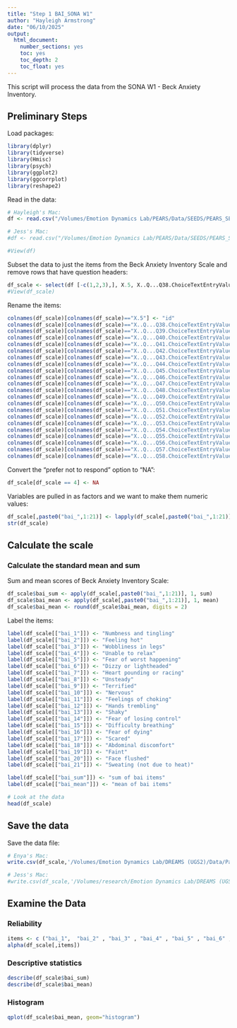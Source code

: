 ```yaml
---
title: "Step 1 BAI_SONA W1"
author: "Hayleigh Armstrong"
date: "06/10/2025"
output:
  html_document:
    number_sections: yes
    toc: yes
    toc_depth: 2
    toc_float: yes
---
```


This script will process the data from the SONA W1 - Beck Anxiety Inventory.

## Preliminary Steps

Load packages:

```r
library(dplyr)
library(tidyverse)
library(Hmisc)
library(psych)
library(ggplot2)
library(ggcorrplot)
library(reshape2)
```

Read in the data:
```r
# Hayleigh's Mac: 
df <- read.csv("/Volumes/Emotion Dynamics Lab/PEARS/Data/SEEDS/PEARS_SEEDS_Demographics___Daily_Surveys_SONA_W1/SEEDS SONA W1 Demographics ExpiWell Data Cleaned.csv", na.strings=c("","NA"))

# Jess's Mac:
#df <- read.csv("/Volumes/Emotion Dynamics Lab/PEARS/Data/SEEDS/PEARS_SEEDS_Demographics___Daily_Surveys_SONA_W1/SEEDS SONA W1 Demographics ExpiWell Data Cleaned.csv", na.strings=c("","NA"))

#View(df)
```

Subset the data to just the items from the Beck Anxiety Inventory Scale and remove rows that have question headers:
```r
df_scale <- select(df [-c(1,2,3),], X.5, X..Q...Q38.ChoiceTextEntryValue..:X..Q...Q58.ChoiceTextEntryValue..)
#View(df_scale)
```

Rename the items:
```r
colnames(df_scale)[colnames(df_scale)=="X.5"] <- "id"
colnames(df_scale)[colnames(df_scale)=="X..Q...Q38.ChoiceTextEntryValue.."] <- "bai_1"
colnames(df_scale)[colnames(df_scale)=="X..Q...Q39.ChoiceTextEntryValue.."] <- "bai_2"
colnames(df_scale)[colnames(df_scale)=="X..Q...Q40.ChoiceTextEntryValue.."] <- "bai_3"
colnames(df_scale)[colnames(df_scale)=="X..Q...Q41.ChoiceTextEntryValue.."] <- "bai_4"
colnames(df_scale)[colnames(df_scale)=="X..Q...Q42.ChoiceTextEntryValue.."] <- "bai_5"
colnames(df_scale)[colnames(df_scale)=="X..Q...Q43.ChoiceTextEntryValue.."] <- "bai_6"
colnames(df_scale)[colnames(df_scale)=="X..Q...Q44.ChoiceTextEntryValue.."] <- "bai_7"
colnames(df_scale)[colnames(df_scale)=="X..Q...Q45.ChoiceTextEntryValue.."] <- "bai_8"
colnames(df_scale)[colnames(df_scale)=="X..Q...Q46.ChoiceTextEntryValue.."] <- "bai_9"
colnames(df_scale)[colnames(df_scale)=="X..Q...Q47.ChoiceTextEntryValue.."] <- "bai_10"
colnames(df_scale)[colnames(df_scale)=="X..Q...Q48.ChoiceTextEntryValue.."] <- "bai_11"
colnames(df_scale)[colnames(df_scale)=="X..Q...Q49.ChoiceTextEntryValue.."] <- "bai_12"
colnames(df_scale)[colnames(df_scale)=="X..Q...Q50.ChoiceTextEntryValue.."] <- "bai_13"
colnames(df_scale)[colnames(df_scale)=="X..Q...Q51.ChoiceTextEntryValue.."] <- "bai_14"
colnames(df_scale)[colnames(df_scale)=="X..Q...Q52.ChoiceTextEntryValue.."] <- "bai_15"
colnames(df_scale)[colnames(df_scale)=="X..Q...Q53.ChoiceTextEntryValue.."] <- "bai_16"
colnames(df_scale)[colnames(df_scale)=="X..Q...Q54.ChoiceTextEntryValue.."] <- "bai_17"
colnames(df_scale)[colnames(df_scale)=="X..Q...Q55.ChoiceTextEntryValue.."] <- "bai_18"
colnames(df_scale)[colnames(df_scale)=="X..Q...Q56.ChoiceTextEntryValue.."] <- "bai_19"
colnames(df_scale)[colnames(df_scale)=="X..Q...Q57.ChoiceTextEntryValue.."] <- "bai_20"
colnames(df_scale)[colnames(df_scale)=="X..Q...Q58.ChoiceTextEntryValue.."] <- "bai_21"
```

Convert the "prefer not to respond" option to "NA":
```r
df_scale[df_scale == 4] <- NA

```

Variables are pulled in as factors and we want to make them numeric values: 
```r
df_scale[,paste0("bai_",1:21)] <- lapply(df_scale[,paste0("bai_",1:21)], as.numeric)
str(df_scale)
```

## Calculate the scale

### Calculate the standard mean and sum

Sum and mean scores of Beck Anxiety Inventory Scale: 
```r

df_scale$bai_sum <- apply(df_scale[,paste0("bai_",1:21)], 1, sum)
df_scale$bai_mean <- apply(df_scale[,paste0("bai_",1:21)], 1, mean)
df_scale$bai_mean <- round(df_scale$bai_mean, digits = 2)

```

Label the items:
```r
label(df_scale[["bai_1"]]) <- "Numbness and tingling"
label(df_scale[["bai_2"]]) <- "Feeling hot"
label(df_scale[["bai_3"]]) <- "Wobbliness in legs"
label(df_scale[["bai_4"]]) <- "Unable to relax"
label(df_scale[["bai_5"]]) <- "Fear of worst happening"
label(df_scale[["bai_6"]]) <- "Dizzy or lightheaded"
label(df_scale[["bai_7"]]) <- "Heart pounding or racing"
label(df_scale[["bai_8"]]) <- "Unsteady"
label(df_scale[["bai_9"]]) <- "Terrified"
label(df_scale[["bai_10"]]) <- "Nervous"
label(df_scale[["bai_11"]]) <- "Feelings of choking"
label(df_scale[["bai_12"]]) <- "Hands trembling"
label(df_scale[["bai_13"]]) <- "Shaky"
label(df_scale[["bai_14"]]) <- "Fear of losing control"
label(df_scale[["bai_15"]]) <- "Difficulty breathing"
label(df_scale[["bai_16"]]) <- "Fear of dying"
label(df_scale[["bai_17"]]) <- "Scared"
label(df_scale[["bai_18"]]) <- "Abdominal discomfort"
label(df_scale[["bai_19"]]) <- "Faint"
label(df_scale[["bai_20"]]) <- "Face flushed"
label(df_scale[["bai_21"]]) <- "Sweating (not due to heat)"

label(df_scale[["bai_sum"]]) <- "sum of bai items"
label(df_scale[["bai_mean"]]) <- "mean of bai items"

# Look at the data
head(df_scale)
```

## Save the data 

Save the data file:
```r
# Enya's Mac:
write.csv(df_scale,'/Volumes/Emotion Dynamics Lab/DREAMS (UGS2)/Data/Part 1/Term 1 Data/Beck Anxiety Inventory-Part_1.csv')

# Jess's Mac:
#write.csv(df_scale,'/Volumes/research/Emotion Dynamics Lab/DREAMS (UGS2)/Data/Part 1/Term 1 Data/Beck Anxiety Inventory-Part_1.csv')
```

## Examine the Data

### Reliability
```r
items <- c ("bai_1",  "bai_2" , "bai_3" , "bai_4" , "bai_5" , "bai_6" , "bai_7" , "bai_8" , "bai_9",  "bai_10" , "bai_11" , "bai_12" , "bai_13" , "bai_14" , "bai_15" , "bai_16" , "bai_17",  "bai_18" , "bai_19" , "bai_20" , "bai_21")
alpha(df_scale[,items])
```

### Descriptive statistics
```r
describe(df_scale$bai_sum)
describe(df_scale$bai_mean)
```

### Histogram
```r
qplot(df_scale$bai_mean, geom="histogram") 
```